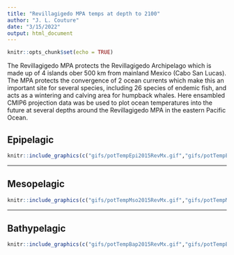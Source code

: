 ```yaml
---
title: "Revillagigedo MPA temps at depth to 2100"
author: "J. L. Couture"
date: "3/15/2022"
output: html_document
---
```


```r
knitr::opts_chunk$set(echo = TRUE)
```

The Revillagigedo MPA protects the Revillagigedo Archipelago which is made up of 4 islands ober 500 km from mainland Mexico (Cabo San Lucas). The MPA protects the convergence of 2 ocean currents which make this an important site for several species, including 26 species of endemic fish, and acts as a wintering and calving area for humpback whales. Here ensambled CMIP6 projection data was be used to plot ocean temperatures into the future at several depths around the Revillagigedo MPA in the eastern Pacific Ocean. 

## Epipelagic

```r

knitr::include_graphics(c("gifs/potTempEpi2015RevMx.gif","gifs/potTempEpi2050RevMx.gif","gifs/potTempEpi2100RevMx.gif"))

``` 

***

## Mesopelagic

```r

knitr::include_graphics(c("gifs/potTempMso2015RevMx.gif","gifs/potTempMso2050RevMx.gif","gifs/potTempMso2100RevMx.gif"))

``` 

***

## Bathypelagic

```r

knitr::include_graphics(c("gifs/potTempBap2015RevMx.gif","gifs/potTempBap2050RevMx.gif","gifs/potTempBap2100RevMx.gif"))

``` 

